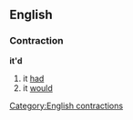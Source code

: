 ==English==
===Contraction===
'''it'd'''

#it [[had]]
#it [[would]]

[[Category:English contractions]]